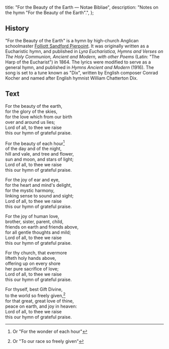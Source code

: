   title: "For the Beauty of the Earth — Notae Bibliae",
  description: "Notes on the hymn \"For the Beauty of the Earth\".",
};

<Initial text="For the Beauty of the Earth" />

## History

"For the Beauty of the Earth" is a hymn by high-church Anglican schoolmaster [Folliott Sandford Pierpoint](/liturgy/music/composers/folliott-sandford-pierpoint). It was originally written as a Eucharistic hymn, and published in *Lyra Eucharistica, Hymns and Verses on The Holy Communion, Ancient and Modern, with other Poems* (Latin: "The Harp of the Eucharist") in 1864. The lyrics were modified to serve as a general hymn, and published in *Hymns Ancient and Modern* (1916). The song is set to a tune known as "Dix", written by English composer Conrad Kocher and named after English hymnist William Chatterton Dix.

## Text

For the beauty of the earth,<br/>
for the glory of the skies,<br/>
for the love which from our birth<br/>
over and around us lies;<br/>
Lord of all, to thee we raise<br/>
this our hymn of grateful praise.

For the beauty of each hour[^1]<br/>
of the day and of the night,<br/>
hill and vale, and tree and flower,<br/>
sun and moon, and stars of light;<br/>
Lord of all, to thee we raise<br/>
this our hymn of grateful praise.

For the joy of ear and eye,<br/>
for the heart and mind's delight,<br/>
for the mystic harmony,<br/>
linking sense to sound and sight;<br/>
Lord of all, to thee we raise<br/>
this our hymn of grateful praise.

For the joy of human love,<br/>
brother, sister, parent, child,<br/>
friends on earth and friends above,<br/>
for all gentle thoughts and mild;<br/>
Lord of all, to thee we raise<br/>
this our hymn of grateful praise.

For thy church, that evermore<br/>
lifteth holy hands above,<br/>
offering up on every shore<br/>
her pure sacrifice of love;<br/>
Lord of all, to thee we raise<br/>
this our hymn of grateful praise.

For thyself, best Gift Divine,<br/>
to the world so freely given,[^2]<br/>
for that great, great love of thine,<br/>
peace on earth, and joy in heaven:<br/>
Lord of all, to thee we raise<br/>
this our hymn of grateful praise.

[^1]: Or "For the wonder of each hour"
[^2]: Or "To our race so freely given"
